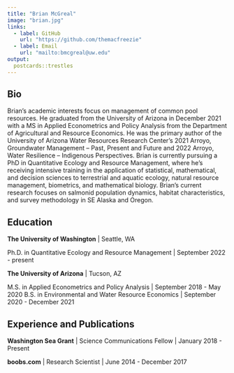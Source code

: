 ```yaml
---
title: "Brian McGreal"
image: "brian.jpg"
links:
  - label: GitHub
    url: "https://github.com/themacfreezie"
  - label: Email
    url: "mailto:bmcgreal@uw.edu"
output:
  postcards::trestles
---
```

 
## Bio

Brian’s academic interests focus on management of common pool resources. He graduated from the University of Arizona in December 2021 with a MS in Applied Econometrics and Policy Analysis from the Department of Agricultural and Resource Economics. He was the primary author of the University of Arizona Water Resources Research Center’s 2021 Arroyo, Groundwater Management – Past, Present and Future and 2022 Arroyo, Water Resilience – Indigenous Perspectives. Brian is currently pursuing a PhD in Quantitative Ecology and Resource Management, where he’s receiving intensive training in the application of statistical, mathematical, and decision sciences to terrestrial and aquatic ecology, natural resource management, biometrics, and mathematical biology. Brian’s current research focuses on salmonid population dynamics, habitat characteristics, and survey methodology in SE Alaska and Oregon.

## Education

**The University of Washington** | Seattle, WA

Ph.D. in Quantitative Ecology and Resource Management | September 2022 - present

**The University of Arizona** | Tucson, AZ

M.S. in Applied Econometrics and Policy Analysis | September 2018 - May 2020
B.S. in Environmental and Water Resource Economics | September 2020 - December 2021

## Experience and Publications

**Washington Sea Grant** | Science Communications Fellow | January 2018 - Present

**boobs.com** | Research Scientist | June 2014 - December 2017
